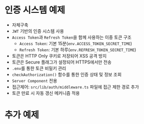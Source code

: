 # 인증 시스템 예제

- 자체구축
- `JWT` 기반의 인증 시스템 사용
- `Access Token`과 `Refresh Token`을 함께 사용하는 이중 토큰 구조
  - `Access Token`: 기본 15분(`env.ACCESS_TOKEN_SECRET_TIME`)
  - `Refresh Token`: 기본 하루(`env.REFRESH_TOKEN_SECRET_TIME`)
- 토큰은 HTTP Only 쿠키로 저장되어 XSS 공격 방지
- 토큰은 Secure 플래그가 설정되어 HTTPS에서만 전송
- `.env`를 통한 토큰 비밀키 관리
- `checkAuthorization()` 함수를 통한 인증 상태 및 정보 조회
- `Server Component` 전용
- 접근제어: `src/lib/auth/middleware.ts` 파일에 접근 제한 경로 추가
- 토큰 만료 시 자동 갱신 메커니즘 적용

# 추가 예제
